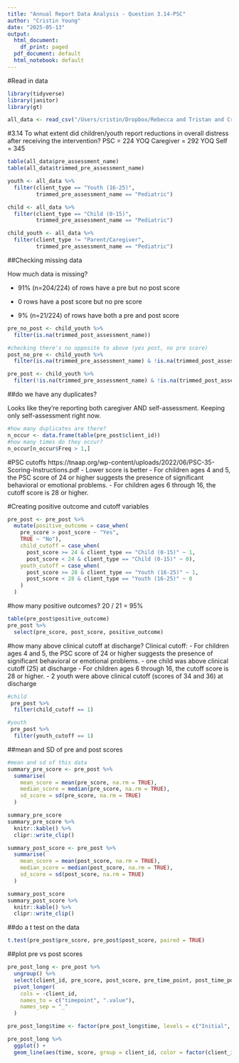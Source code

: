 ```yaml
---
title: "Annual Report Data Analysis - Question 3.14-PSC"
author: "Cristin Young"
date: "2025-05-13"
output:
  html_document:
    df_print: paged
  pdf_document: default
  html_notebook: default
---
```


#Read in data
```r
library(tidyverse)
library(janitor)
library(gt)

all_data <- read_csv("/Users/cristin/Dropbox/Rebecca and Tristan and Cristin/EInsight Data/demographic_discharge_clean.csv", show_col_types = FALSE)
```

#3.14 To what extent did children/youth report reductions in overall distress after receiving the intervention?
PSC = 224
YOQ Caregiver = 292
YOQ Self = 345
```r
table(all_data$pre_assessment_name)
table(all_data$trimmed_pre_assessment_name)

youth <- all_data %>% 
  filter(client_type == "Youth (16-25)",
         trimmed_pre_assessment_name == "Pediatric")

child <- all_data %>% 
  filter(client_type == "Child (0-15)",
         trimmed_pre_assessment_name == "Pediatric")

child_youth <- all_data %>% 
  filter(client_type != "Parent/Caregiver",
         trimmed_pre_assessment_name == "Pediatric")
```

##Checking missing data

How much data is missing? 

- 91% (n=204/224) of rows have a pre but no post score

- 0 rows have a post score but no pre score

- 9% (n=21/224) of rows have both a pre and post score

```r
pre_no_post <- child_youth %>% 
  filter(is.na(trimmed_post_assessment_name))

#checking there's no opposite to above (yes post, no pre score)
post_no_pre <- child_youth %>% 
  filter(is.na(trimmed_pre_assessment_name) & !is.na(trimmed_post_assessment_name))

pre_post <- child_youth %>% 
  filter(!is.na(trimmed_pre_assessment_name) & !is.na(trimmed_post_assessment_name))
```

##do we have any duplicates?

Looks like they're reporting both caregiver AND self-assessment. Keeping only self-assessment right now.
```r
#how many duplicates are there?
n_occur <- data.frame(table(pre_post$client_id))
#how many times do they occur?
n_occur[n_occur$Freq > 1,]
```

#PSC cutoffs
https://tnaap.org/wp-content/uploads/2022/06/PSC-35-Scoring-Instructions.pdf 
- Lower score is better
- For children ages 4 and 5, the PSC score of 24 or higher suggests the presence of significant behavioral
or emotional problems. 
- For children ages 6 through 16, the cutoff score is 28 or higher.

#Creating positive outcome and cutoff variables
```r
pre_post <- pre_post %>% 
  mutate(positive_outcome = case_when(
    pre_score > post_score ~ "Yes",
    TRUE ~ "No"),
    child_cutoff = case_when(
      post_score >= 24 & client_type == "Child (0-15)" ~ 1,
      post_score < 24 & client_type == "Child (0-15)" ~ 0),
    youth_cutoff = case_when(
      post_score >= 28 & client_type == "Youth (16-25)" ~ 1,
      post_score < 28 & client_type == "Youth (16-25)" ~ 0
    )
  ) 
```

#how many positive outcomes?
20 / 21 = 95%
```r
table(pre_post$positive_outcome)
pre_post %>% 
  select(pre_score, post_score, positive_outcome)
```

#how many above clinical cutoff at discharge?
Clinical cutoff:
- For children ages 4 and 5, the PSC score of 24 or higher suggests the presence of significant behavioral
or emotional problems. 
    - one child was above clinical cutoff (25) at discharge
- For children ages 6 through 16, the cutoff score is 28 or higher.
    - 2 youth were above clinical cutoff (scores of 34 and 36) at discharge
  
```r
#child
 pre_post %>% 
  filter(child_cutoff == 1)

#youth
 pre_post %>% 
  filter(youth_cutoff == 1)
```

##mean and SD of pre and post scores
```r
#mean and sd of this data
summary_pre_score <- pre_post %>%
  summarise(
    mean_score = mean(pre_score, na.rm = TRUE),
    median_score = median(pre_score, na.rm = TRUE),
    sd_score = sd(pre_score, na.rm = TRUE)
  )

summary_pre_score
summary_pre_score %>% 
  knitr::kable() %>% 
  clipr::write_clip()

summary_post_score <- pre_post %>%
  summarise(
    mean_score = mean(post_score, na.rm = TRUE),
    median_score = median(post_score, na.rm = TRUE),
    sd_score = sd(post_score, na.rm = TRUE)
  )

summary_post_score
summary_post_score %>% 
  knitr::kable() %>% 
  clipr::write_clip()
```

##do a t test on the data
```r
t.test(pre_post$pre_score, pre_post$post_score, paired = TRUE)
```
##plot pre vs post scores
```r
pre_post_long <- pre_post %>%
  ungroup() %>% 
  select(client_id, pre_score, post_score, pre_time_point, post_time_point) %>% 
  pivot_longer(
    cols = -client_id,
    names_to = c("timepoint", ".value"),
    names_sep = "_"
  )

pre_post_long$time <- factor(pre_post_long$time, levels = c("Initial", "Follow up 1", "Follow up 2"))

pre_post_long %>% 
  ggplot() + 
  geom_line(aes(time, score, group = client_id, color = factor(client_id)), show.legend = FALSE) 
```

